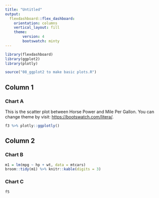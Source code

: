 ```yaml
---
title: "Untitled"
output: 
  flexdashboard::flex_dashboard:
    orientation: columns
    vertical_layout: fill
    theme:
        version: 4
        bootswatch: minty
---
```


```r
library(flexdashboard)
library(ggplot2)
library(plotly)

source("08_ggplot2 to make basic plots.R")

```

Column 1 {data-width=650}
-----------------------------------------------------------------------

### Chart A
This is the scatter plot between Horse Power and Mile Per Gallon.
You can change theme by visit: [https://bootswatch.com/litera/](https://bootswatch.com/litera/).


```r
f3 %>% plotly::ggplotly()
```


Column 2 {data-width=350}
-----------------------------------------------------------------------

### Chart B

```r
m1 = lm(mpg ~ hp + wt, data = mtcars) 
broom::tidy(m1) %>% knitr::kable(digits = 3)
```

### Chart C

```r
f5
```

